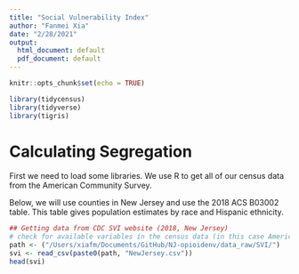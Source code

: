 ```yaml
---
title: "Social Vulnerability Index"
author: "Fanmei Xia"
date: "2/28/2021"
output:
  html_document: default
  pdf_document: default
---
```


```r
knitr::opts_chunk$set(echo = TRUE)

library(tidycensus)
library(tidyverse)
library(tigris)
```


# Calculating Segregation
First we need to load some libraries. We use R to get all of our census data from the American Community Survey.

Below, we will use counties in New Jersey and use the 2018 ACS B03002 table. This table gives population estimates by race and Hispanic ethnicity.


```r
## Getting data from CDC SVI website (2018, New Jersey)
# check for available variables in the census data (in this case American Community Survey)
path <- ("/Users/xiafm/Documents/GitHub/NJ-opioidenv/data_raw/SVI/")
svi <- read_csv(paste0(path, "NewJersey.csv"))
head(svi)
```
